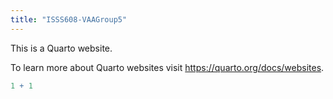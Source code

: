 ```yaml
---
title: "ISSS608-VAAGroup5"
---
```


This is a Quarto website.

To learn more about Quarto websites visit <https://quarto.org/docs/websites>.

```r
1 + 1
```
